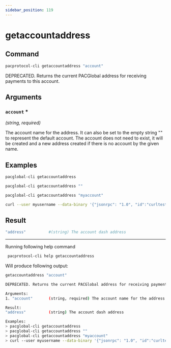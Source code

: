 ```yaml
---
sidebar_position: 119
---
```


# getaccountaddress
## Command

```bash
pacprotocol-cli getaccountaddress "account"
```

DEPRECATED. Returns the current PACGlobal address for receiving payments to this account.



## Arguments

### `account` <span class='asterisk'>*</span>
*(string, required)*

The account name for the address. It can also be set to the empty string "" to represent the default account. The account does not need to exist, it will be created and a new address created  if there is no account by the given name.


## Examples
```bash
pacglobal-cli getaccountaddress 
```

```bash
pacglobal-cli getaccountaddress ""
```

```bash
pacglobal-cli getaccountaddress "myaccount"
```

```bash
curl --user myusername --data-binary '{"jsonrpc": "1.0", "id":"curltest", "method": "getaccountaddress", "params": ["myaccount"] }' -H 'content-type: text/plain;' http://127.0.0.1:1111/
```
## Result
```bash
"address"          #(string) The account dash address
```


___

Running following help command
```bash
 pacprotocol-cli help getaccountaddress
```
Will produce following output:


```bash
getaccountaddress "account"

DEPRECATED. Returns the current PACGlobal address for receiving payments to this account.

Arguments:
1. "account"       (string, required) The account name for the address. It can also be set to the empty string "" to represent the default account. The account does not need to exist, it will be created and a new address created  if there is no account by the given name.

Result:
"address"          (string) The account dash address

Examples:
> pacglobal-cli getaccountaddress 
> pacglobal-cli getaccountaddress ""
> pacglobal-cli getaccountaddress "myaccount"
> curl --user myusername --data-binary '{"jsonrpc": "1.0", "id":"curltest", "method": "getaccountaddress", "params": ["myaccount"] }' -H 'content-type: text/plain;' http://127.0.0.1:1111/

```

